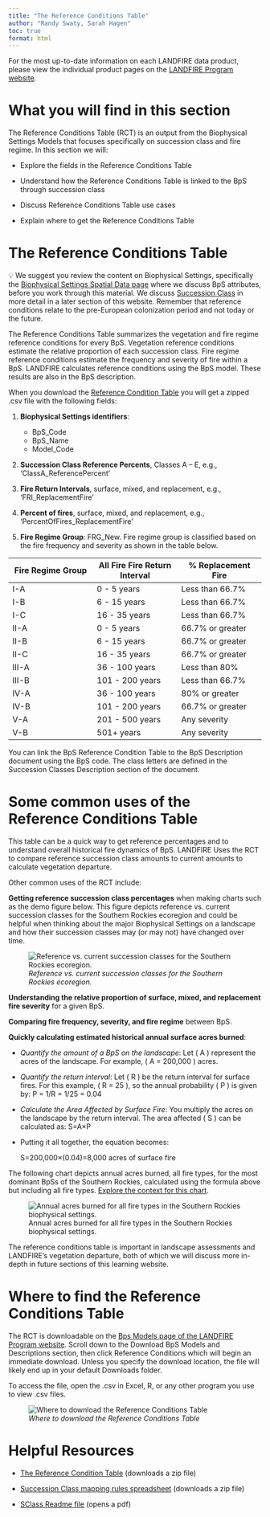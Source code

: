 ---
title: "The Reference Conditions Table"
author: "Randy Swaty, Sarah Hagen"
toc: true
format: html
---

::: callout-note
For the most up-to-date information on each LANDFIRE data product, please view the individual product pages on the [LANDFIRE Program website](https://www.landfire.gov).
:::

# What you will find in this section

The Reference Conditions Table (RCT) is an output from the Biophysical Settings Models that focuses specifically on succession class and fire regime. In this section we will:

-   Explore the fields in the Reference Conditions Table

-   Understand how the Reference Conditions Table is linked to the BpS through succession class

-   Discuss Reference Conditions Table use cases

-   Explain where to get the Reference Conditions Table

# The Reference Conditions Table

::: callout-note
💡 We suggest you review the content on Biophysical Settings, specifically the [Biophysical Settings Spatial Data page](2-bps_spatial.qmd) where we discuss BpS attributes, before you work through this material. We discuss [Succession Class](../../1_Vegetation/Succession_Class/1-succession-class.qmd) in more detail in a later section of this website. Remember that reference conditions relate to the pre-European colonization period and not today or the future.
:::

The Reference Conditions Table summarizes the vegetation and fire regime reference conditions for every BpS. Vegetation reference conditions estimate the relative proportion of each succession class. Fire regime reference conditions estimate the frequency and severity of fire within a BpS. LANDFIRE calculates reference conditions using the BpS model. These results are also in the BpS description. 

When you download the [Reference Condition Table](https://www.landfire.gov/sites/default/files/zip/LANDFIRE_CONUS_Reference_Condition_Table_August_2020.zip) you will get a zipped .csv file with the following fields:

1.  **Biophysical Settings identifiers**:

    -   BpS_Code
    -   BpS_Name
    -   Model_Code

2.  **Succession Class Reference Percents**, Classes A – E, e.g., ‘ClassA_ReferencePercent’

3.  **Fire Return Intervals**, surface, mixed, and replacement, e.g., ‘FRI_ReplacementFire’

4.  **Percent of fires**, surface, mixed, and replacement, e.g., ‘PercentOfFires_ReplacementFire’

5.  **Fire Regime Group**: FRG_New. Fire regime group is classified based on the fire frequency and severity as shown in the table below.

| **Fire Regime Group** | **All Fire Fire Return Interval** | **% Replacement Fire** |
| --- | --- | --- |
| I-A | 0 - 5 years | Less than 66.7% |
| I-B | 6 - 15 years | Less than 66.7% |
| I-C | 16 - 35 years | Less than 66.7% |
| II-A | 0 - 5 years | 66.7% or greater |
| II-B | 6 - 15 years | 66.7% or greater |
| II-C | 16 - 35 years | 66.7% or greater |
| III-A | 36 - 100 years | Less than 80% |
| III-B | 101 - 200 years | Less than 66.7% |
| IV-A | 36 - 100 years | 80% or greater |
| IV-B | 101 - 200 years | 66.7% or greater |
| V-A | 201 - 500 years | Any severity |
| V-B | 501+ years | Any severity |

::: callout-tip
You can link the BpS Reference Condition Table to the BpS Description document using the BpS code. The class letters are defined in the Succession Classes Description section of the document.  
:::

# Some common uses of the Reference Conditions Table

This table can be a quick way to get reference percentages and to understand overall historical fire dynamics of BpS. LANDFIRE Uses the RCT to compare reference succession class amounts to current amounts to calculate vegetation departure.

Other common uses of the RCT include:

**Getting reference succession class percentages** when making charts such as the demo figure below. This figure depicts reference vs. current succession classes for the Southern Rockies ecoregion and could be helpful when thinking about the major Biophysical Settings on a landscape and how their succession classes may (or may not) have changed over time.


![*Reference vs. current succession classes for the Southern Rockies ecoregion.*](images/RCT_ReferencePercents.png){fig-alt="Six separate bar charts showing Succession classes (A, B, C, D, E, UN, UE, Agriculture, Developed) on the Y axis and present and past amounts of each class on the x axis. These charts analyze six different Biophysical Settings to compare past and current successional classes on this landscape."}


**Understanding the relative proportion of surface, mixed, and replacement fire severity** for a given BpS.

**Comparing fire frequency, severity, and fire regime** between BpS.

**Quickly calculating estimated historical annual surface acres burned**:

-   *Quantify the amount of a BpS on the landscape*: Let ( A ) represent the acres of the landscape. For example, ( A = 200,000 ) acres.

-   *Quantify the return interval*: Let ( R ) be the return interval for surface fires. For this example, ( R = 25 ), so the annual probability ( P ) is given by: P = 1/R = 1/25 = 0.04

-   *Calculate the Area Affected by Surface Fire*: You multiply the acres on the landscape by the return interval. The area affected ( S ) can be calculated as: S=A×P

-   Putting it all together, the equation becomes:

    S=200,000×(0.04)=8,000 acres of surface fire


The following chart depicts annual acres burned, all fire types, for the most dominant BpSs of the Southern Rockies, calculated using the formula above but including all fire types. [Explore the context for this chart](https://thenatureconservancy.github.io/soro/past.html).

![Annual acres burned for all fire types in the Southern Rockies biophysical settings.](images/RCT_AcresBurned.png)


The reference conditions table is important in landscape assessments and LANDFIRE’s vegetation departure, both of which we will discuss more in-depth in future sections of this learning website.

# Where to find the Reference Conditions Table

The RCT is downloadable on the [Bps Models page of the LANDFIRE Program website](https://landfire.gov/vegetation/bps-models). Scroll down to the Download BpS Models and Descriptions section, then click Reference Conditions which will begin an immediate download. Unless you specify the download location, the file will likely end up in your default Downloads folder.

To access the file, open the .csv in Excel, R, or any other program you use to view .csv files.

![*Where to download the Reference Conditions Table*](images/8-refcon-download.bmp){fig-alt="The LANDFIRE Program website showing arrows pointing to Reference Conditions under \"Revised CONUS and Hawaii\" and \"Revised Alaska\" beneath the Download Bps Models and Descriptions heading."}


# Helpful Resources

-   [The Reference Condition Table](https://www.landfire.gov/sites/default/files/zip/LANDFIRE_CONUS_Reference_Condition_Table_August_2020.zip) (downloads a zip file)

-   [Succession Class mapping rules spreadsheet](https://www.landfire.gov/sites/default/files/zip/LANDFIRE_CONUS_SClass_Mapping_Rules_08162023.zip) (downloads a zip file)

-   [SClass Readme file](https://www.landfire.gov/sites/default/files/documents/Succession_Class_Mapping_Rules_Readme.pdf) (opens a pdf)
